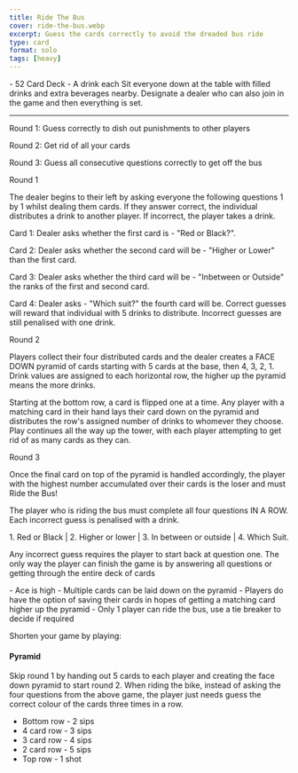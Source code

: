 ```yaml
---
title: Ride The Bus
cover: ride-the-bus.webp
excerpt: Guess the cards correctly to avoid the dreaded bus ride
type: card
format: solo
tags: [heavy]
---
```


<GameHero
  cover="/images/ride-the-bus.webp"
  alt="Ride The Bus"
/>

<GameSection title="Equipment" icon="/images/liquor.webp">
-   52 Card Deck
-   A drink each
</GameSection>

<GameSection title="Setup" icon="/images/settings.webp">
Sit everyone down at the table with filled drinks and extra beverages nearby. Designate a dealer who can also join in the game and then everything is set.

* * *
</GameSection>

<GameSection title="Aim of the Game" icon="/images/target.webp">
Round 1: Guess correctly to dish out punishments to other players

Round 2: Get rid of all your cards

Round 3: Guess all consecutive questions correctly to get off the bus
</GameSection>

<GameSection title="How to Play" icon="/images/question.webp">
Round 1

The dealer begins to their left by asking everyone the following questions 1 by 1 whilst dealing them cards. If they answer correct, the individual distributes a drink to another player. If incorrect, the player takes a drink.

Card 1: Dealer asks whether the first card is - "Red or Black?".

Card 2: Dealer asks whether the second card will be - "Higher or Lower" than the first card.

Card 3: Dealer asks whether the third card will be - "Inbetween or Outside" the ranks of the first and second card.

Card 4: Dealer asks - "Which suit?" the fourth card will be. Correct guesses will reward that individual with 5 drinks to distribute. Incorrect guesses are still penalised with one drink.

Round 2

Players collect their four distributed cards and the dealer creates a FACE DOWN pyramid of cards starting with 5 cards at the base, then 4, 3, 2, 1. Drink values are assigned to each horizontal row, the higher up the pyramid means the more drinks.

Starting at the bottom row, a card is flipped one at a time. Any player with a matching card in their hand lays their card down on the pyramid and distributes the row's assigned number of drinks to whomever they choose. Play continues all the way up the tower, with each player attempting to get rid of as many cards as they can.

Round 3

Once the final card on top of the pyramid is handled accordingly, the player with the highest number accumulated over their cards is the loser and must Ride the Bus!

The player who is riding the bus must complete all four questions IN A ROW. Each incorrect guess is penalised with a drink.

1\. Red or Black | 2. Higher or lower | 3. In between or outside | 4. Which Suit.

Any incorrect guess requires the player to start back at question one. The only way the player can finish the game is by answering all questions or getting through the entire deck of cards
</GameSection>

<GameSection title="Rules" icon="/images/rules.webp">
-   Ace is high
-   Multiple cards can be laid down on the pyramid
-   Players do have the option of saving their cards in hopes of getting a matching card higher up the pyramid
-   Only 1 player can ride the bus, use a tie breaker to decide if required
</GameSection>

<GameSection title="Special Edition" icon="/images/special.webp">

<p>Shorten your game by playing:</p>

<h4>Pyramid</h4>

Skip round 1 by handing out 5 cards to each player and creating the face down pyramid to start round 2. When riding the bike, instead of asking the four questions from the above game, the player just needs guess the correct colour of the cards three times in a row.

-   Bottom row - 2 sips
-   4 card row - 3 sips
-   3 card row - 4 sips
-   2 card row - 5 sips
-   Top row - 1 shot
</GameSection>

<ShareButtons title="Ride The Bus" />

<FeedbackCard>
</FeedbackCard>
